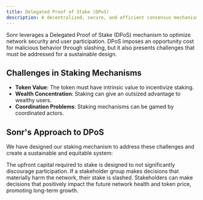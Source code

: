 ```yaml
---
title: Delegated Proof of Stake (DPoS)
description: A decentralized, secure, and efficient consensus mechanism.
---
```


Sonr leverages a Delegated Proof of Stake (DPoS) mechanism to optimize network security and user participation. DPoS imposes an opportunity cost for malicious behavior through slashing, but it also presents challenges that must be addressed for a sustainable design.

## Challenges in Staking Mechanisms

- **Token Value**: The token must have intrinsic value to incentivize staking.
- **Wealth Concentration**: Staking can give an outsized advantage to wealthy users.
- **Coordination Problems**: Staking mechanisms can be gamed by coordinated actors.

## Sonr's Approach to DPoS

We have designed our staking mechanism to address these challenges and create a sustainable and equitable system:

<CardGroup>
  <Card title="Low Barrier to Entry">
    The upfront capital required to stake is designed to not significantly
    discourage participation.
  </Card>
  <Card title="Slashing for Malice">
    If a stakeholder group makes decisions that materially harm the network,
    their stake is slashed.
  </Card>
  <Card title="Incentivizing Positive Growth">
    Stakeholders can make decisions that positively impact the future network
    health and token price, promoting long-term growth.
  </Card>
</CardGroup>
